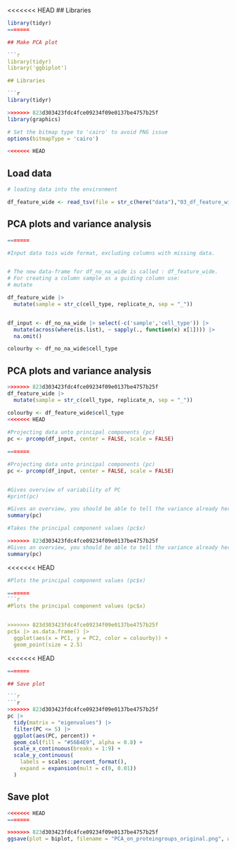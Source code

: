 <<<<<<< HEAD
## Libraries

```r
library(tidyr)
=======

## Make PCA plot

```r
library(tidyr)
library('ggbiplot')

## Libraries

```r
library(tidyr)

>>>>>>> 823d303423fdc4fce09234f09e0137be4757b25f
library(graphics)

# Set the bitmap type to 'cairo' to avoid PNG issue
options(bitmapType = 'cairo')

<<<<<<< HEAD
```

## Load data

```r
# loading data into the environment

df_feature_wide <- read_tsv(file = str_c(here("data"),"03_df_feature_wide.tsv.gz",sep="/"))

```



## PCA plots and variance analysis

```r
=======

#Input data tois wide format, excluding columns with missing data.


# The new data-frame for df_no_na_wide is called : df_feature_wide.
# For creating a column sample as a guiding column use:
# mutate

df_feature_wide |> 
  mutate(sample = str_c(cell_type, replicate_n, sep = "_"))


df_input <- df_no_na_wide |> select(-c('sample','cell_type')) |> 
  mutate(across(where(is.list), ~ sapply(., function(x) x[1]))) |> 
  na.omit() 

colourby <- df_no_na_wide$cell_type

```

## PCA plots and variance analysis

```r
>>>>>>> 823d303423fdc4fce09234f09e0137be4757b25f
df_feature_wide |> 
  mutate(sample = str_c(cell_type, replicate_n, sep = "_"))

colourby <- df_feature_wide$cell_type
<<<<<<< HEAD
  
#Projecting data unto principal components (pc)
pc <- prcomp(df_input, center = FALSE, scale = FALSE)

=======

#Projecting data unto principal components (pc)
pc <- prcomp(df_input, center = FALSE, scale = FALSE)


#Gives overview of variability of PC
#print(pc)

#Gives an overview, you should be able to tell the variance already here even without the plot
summary(pc)

#Takes the principal component values (pc$x)  

>>>>>>> 823d303423fdc4fce09234f09e0137be4757b25f
#Gives an overview, you should be able to tell the variance already here even without the plot
summary(pc)
```

<<<<<<< HEAD
```r
#Plots the principal component values (pc$x)  

=======
```r
#Plots the principal component values (pc$x)  


>>>>>>> 823d303423fdc4fce09234f09e0137be4757b25f
pc$x |> as.data.frame() |>
  ggplot(aes(x = PC1, y = PC2, color = colourby)) +
  geom_point(size = 2.5)
```

<<<<<<< HEAD
```r
=======

## Save plot

```r

```r
>>>>>>> 823d303423fdc4fce09234f09e0137be4757b25f
pc |>
  tidy(matrix = "eigenvalues") |>
  filter(PC <= 5) |>
  ggplot(aes(PC, percent)) +
  geom_col(fill = "#56B4E9", alpha = 0.8) +
  scale_x_continuous(breaks = 1:9) +
  scale_y_continuous(
    labels = scales::percent_format(),
    expand = expansion(mult = c(0, 0.01))
  ) 
```

## Save plot

```r
<<<<<<< HEAD
=======

>>>>>>> 823d303423fdc4fce09234f09e0137be4757b25f
ggsave(plot = biplot, filename = "PCA_on_proteingroups_original.png", width = 20, height = 10, units = "cm", path = here("results"))
```

